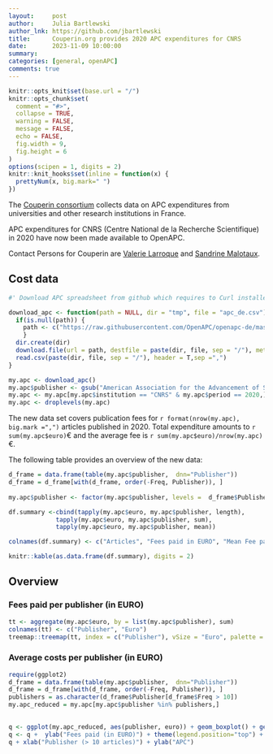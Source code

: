 ```yaml
---
layout:     post
author:     Julia Bartlewski
author_lnk: https://github.com/jbartlewski
title:      Couperin.org provides 2020 APC expenditures for CNRS
date:       2023-11-09 10:00:00
summary:    
categories: [general, openAPC]
comments: true
---
```



```r
knitr::opts_knit$set(base.url = "/")
knitr::opts_chunk$set(
  comment = "#>",
  collapse = TRUE,
  warning = FALSE, 
  message = FALSE,
  echo = FALSE,
  fig.width = 9,
  fig.height = 6
)
options(scipen = 1, digits = 2)
knitr::knit_hooks$set(inline = function(x) {
  prettyNum(x, big.mark=" ")
})
```

The [Couperin consortium](https://couperin.org) collects data on APC expenditures from universities and other research institutions in France. 

APC expenditures for CNRS (Centre National de la Recherche Scientifique) in 2020 have now been made available to OpenAPC.

Contact Persons for Couperin are [Valerie Larroque](mailto:valerie.larroque@couperin.org) and [Sandrine Malotaux](mailto:sandrine.malotaux@inp-toulouse.fr).

## Cost data

```r
#' Download APC spreadsheet from github which requires to Curl installed

download_apc <- function(path = NULL, dir = "tmp", file = "apc_de.csv"){
  if(is.null(path)) {
    path <- c("https://raw.githubusercontent.com/OpenAPC/openapc-de/master/data/apc_de.csv")
    } 
  dir.create(dir) 
  download.file(url = path, destfile = paste(dir, file, sep = "/"), method = "curl")
  read.csv(paste(dir, file, sep = "/"), header = T,sep =",")
}

my.apc <- download_apc()
my.apc$publisher <- gsub("American Association for the Advancement of Science \\(AAAS\\)", "AAAS", my.apc$publisher)
my.apc <- my.apc[my.apc$institution == "CNRS" & my.apc$period == 2020,]
my.apc <- droplevels(my.apc)

```

The new data set covers publication fees for `r format(nrow(my.apc), big.mark =",")` articles published in 2020. Total expenditure amounts to `r sum(my.apc$euro)`€ and the average fee is `r sum(my.apc$euro)/nrow(my.apc)`€.

The following table provides an overview of the new data:

```r
d_frame = data.frame(table(my.apc$publisher,  dnn="Publisher"))                 
d_frame = d_frame[with(d_frame, order(-Freq, Publisher)), ]                                           
                                    
my.apc$publisher <- factor(my.apc$publisher, levels =  d_frame$Publisher)

df.summary <-cbind(tapply(my.apc$euro, my.apc$publisher, length),
             tapply(my.apc$euro, my.apc$publisher, sum),
             tapply(my.apc$euro, my.apc$publisher, mean))

colnames(df.summary) <- c("Articles", "Fees paid in EURO", "Mean Fee paid")

knitr::kable(as.data.frame(df.summary), digits = 2)
```

## Overview


### Fees paid per publisher (in EURO)

```r
tt <- aggregate(my.apc$euro, by = list(my.apc$publisher), sum)
colnames(tt) <- c("Publisher", "Euro")
treemap::treemap(tt, index = c("Publisher"), vSize = "Euro", palette = "Paired")
```


###  Average costs per publisher (in EURO)

```r
require(ggplot2)
d_frame = data.frame(table(my.apc$publisher,  dnn="Publisher"))                 
d_frame = d_frame[with(d_frame, order(-Freq, Publisher)), ]
publishers = as.character(d_frame$Publisher[d_frame$Freq > 10])
my.apc_reduced = my.apc[my.apc$publisher %in% publishers,]

  
q <- ggplot(my.apc_reduced, aes(publisher, euro)) + geom_boxplot() + geom_point()
q <- q +  ylab("Fees paid (in EURO)") + theme(legend.position="top") + theme_bw(base_size = 18) + coord_flip()
q + xlab("Publisher (> 10 articles)") + ylab("APC")
```
